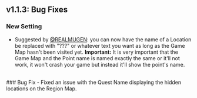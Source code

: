 ## v1.1.3: Bug Fixes 

### New Setting
- Suggested by [@REALMUGEN](https://eeveeexpo.com/members/5551/): you can now have the name of a Location be replaced with "???" or whatever text you want as long as the Game Map hasn't been visited yet.
**Important:** It is very important that the Game Map and the Point name is named exactly the same or it'll not work, it won't crash your game but instead it'll show the point's name.
<br/>
### Bug Fix 
- Fixed an issue with the Quest Name displaying the hidden locations on the Region Map.